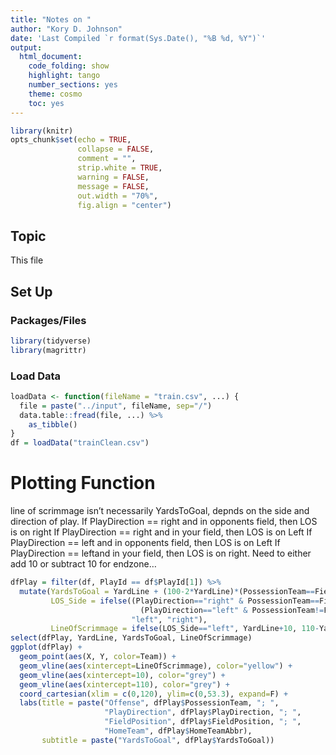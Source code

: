 ```yaml
---
title: "Notes on "
author: "Kory D. Johnson"
date: 'Last Compiled `r format(Sys.Date(), "%B %d, %Y")`'
output:
  html_document:
    code_folding: show
    highlight: tango
    number_sections: yes
    theme: cosmo
    toc: yes
---
```


```r
library(knitr)
opts_chunk$set(echo = TRUE,
               collapse = FALSE,
               comment = "",
               strip.white = TRUE,
               warning = FALSE,
               message = FALSE,
               out.width = "70%",
               fig.align = "center")
```

## Topic

This file 

## Set Up  {.tabset .tabset-fade}

### Packages/Files {-}

```r
library(tidyverse)
library(magrittr)
```

### Load Data {-}

```r
loadData <- function(fileName = "train.csv", ...) {
  file = paste("../input", fileName, sep="/")
  data.table::fread(file, ...) %>% 
    as_tibble()
}
df = loadData("trainClean.csv")
```

# Plotting Function

line of scrimmage isn't necessarily YardsToGoal, depnds on the side and direction of play.
If PlayDirection == right and in opponents field, then LOS is on right
If PlayDirection == right and in your field, then LOS is on Left
If PlayDirection == left and in opponents field, then LOS is on Left
If PlayDirection == leftand in your field, then LOS is on right.
Need to either add 10 or subtract 10 for endzone...

```r
dfPlay = filter(df, PlayId == df$PlayId[1]) %>% 
  mutate(YardsToGoal = YardLine + (100-2*YardLine)*(PossessionTeam==FieldPosition),
         LOS_Side = ifelse((PlayDirection=="right" & PossessionTeam==FieldPosition) |
                             (PlayDirection=="left" & PossessionTeam!=FieldPosition),
                           "left", "right"),
         LineOfScrimmage = ifelse(LOS_Side=="left", YardLine+10, 110-YardLine))
select(dfPlay, YardLine, YardsToGoal, LineOfScrimmage)
ggplot(dfPlay) +
  geom_point(aes(X, Y, color=Team)) +
  geom_vline(aes(xintercept=LineOfScrimmage), color="yellow") +
  geom_vline(aes(xintercept=10), color="grey") +
  geom_vline(aes(xintercept=110), color="grey") +
  coord_cartesian(xlim = c(0,120), ylim=c(0,53.3), expand=F) +
  labs(title = paste("Offense", dfPlay$PossessionTeam, "; ",
                     "PlayDirection", dfPlay$PlayDirection, "; ",
                     "FieldPosition", dfPlay$FieldPosition, "; ",
                     "HomeTeam", dfPlay$HomeTeamAbbr),
       subtitle = paste("YardsToGoal", dfPlay$YardsToGoal))
```
